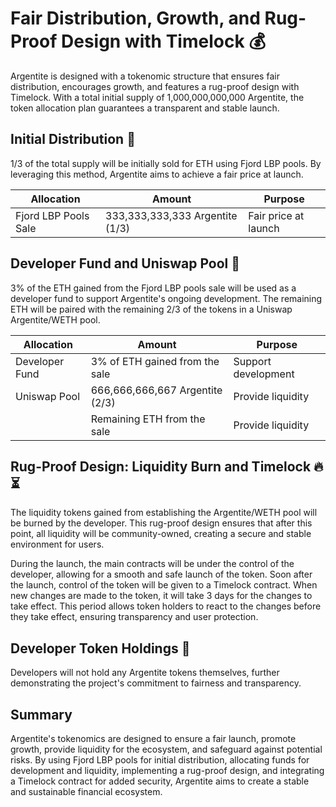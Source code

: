 # Fair Distribution, Growth, and Rug-Proof Design with Timelock 💰

Argentite is designed with a tokenomic structure that ensures fair distribution, encourages growth, and features a rug-proof design with Timelock. With a total initial supply of 1,000,000,000,000 Argentite, the token allocation plan guarantees a transparent and stable launch.

## Initial Distribution 🚀

1/3 of the total supply will be initially sold for ETH using Fjord LBP pools. By leveraging this method, Argentite aims to achieve a fair price at launch.

| Allocation           | Amount                          | Purpose              |
| -------------------- | ------------------------------- | -------------------- |
| Fjord LBP Pools Sale | 333,333,333,333 Argentite (1/3) | Fair price at launch |

## Developer Fund and Uniswap Pool 🌊

3% of the ETH gained from the Fjord LBP pools sale will be used as a developer fund to support Argentite's ongoing development. The remaining ETH will be paired with the remaining 2/3 of the tokens in a Uniswap Argentite/WETH pool.

| Allocation     | Amount                          | Purpose             |
| -------------- | ------------------------------- | ------------------- |
| Developer Fund | 3% of ETH gained from the sale  | Support development |
| Uniswap Pool   | 666,666,666,667 Argentite (2/3) | Provide liquidity   |
|                | Remaining ETH from the sale     | Provide liquidity   |

## Rug-Proof Design: Liquidity Burn and Timelock 🔥⏳

The liquidity tokens gained from establishing the Argentite/WETH pool will be burned by the developer. This rug-proof design ensures that after this point, all liquidity will be community-owned, creating a secure and stable environment for users.

During the launch, the main contracts will be under the control of the developer, allowing for a smooth and safe launch of the token. Soon after the launch, control of the token will be given to a Timelock contract. When new changes are made to the token, it will take 3 days for the changes to take effect. This period allows token holders to react to the changes before they take effect, ensuring transparency and user protection.

## Developer Token Holdings 🚫

Developers will not hold any Argentite tokens themselves, further demonstrating the project's commitment to fairness and transparency.

## Summary

Argentite's tokenomics are designed to ensure a fair launch, promote growth, provide liquidity for the ecosystem, and safeguard against potential risks. By using Fjord LBP pools for initial distribution, allocating funds for development and liquidity, implementing a rug-proof design, and integrating a Timelock contract for added security, Argentite aims to create a stable and sustainable financial ecosystem.
